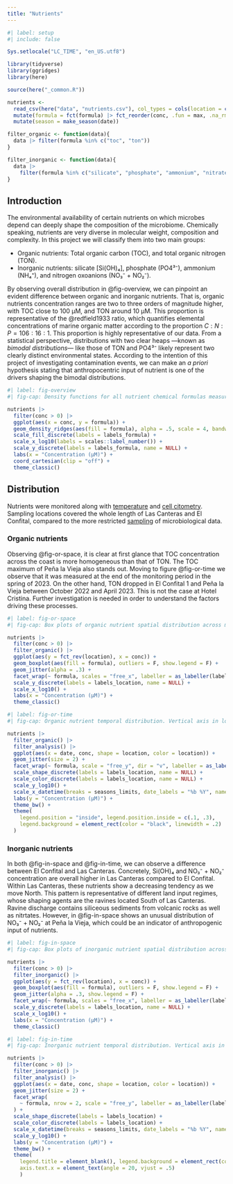 ```yaml
---
title: "Nutrients"
---
```


```r
#| label: setup
#| include: false

Sys.setlocale("LC_TIME", "en_US.utf8")

library(tidyverse)
library(ggridges)
library(here)

source(here("_common.R"))

nutrients <- 
  read_csv(here("data", "nutrients.csv"), col_types = cols(location = col_factor(levels = locations))) |> 
  mutate(formula = fct(formula) |> fct_reorder(conc, .fun = max, .na_rm = T)) |> 
  mutate(season = make_season(date))

filter_organic <- function(data){
  data |> filter(formula %in% c("toc", "ton"))
}

filter_inorganic <- function(data){
  data |>
    filter(formula %in% c("silicate", "phosphate", "ammonium", "nitrates_and_nitrites"))
}
```

## Introduction

The environmental availability of certain nutrients on which microbes depend can deeply shape the composition of the microbiome. Chemically speaking, nutrients are very diverse in molecular weight, composition and complexity. In this project we will classify them into two main groups:

 - Organic nutrients: Total organic carbon (TOC), and total organic nitrogen (TON).
 - Inorganic nutrients: silicate [Si(OH)₄], phosphate (PO4³⁻), ammonium (NH₄⁺), and nitrogen oxoanions (NO₃⁻ + NO₂⁻).

By observing overall distribution in @fig-overview, we can pinpoint an evident difference between organic and inorganic nutrients. That is, organic nutrients concentration ranges are two to three orders of magnitude higher, with TOC close to 100 μM, and TON around 10 μM. This proportion is representative of the @redfield1933 ratio, which quantifies elemental concentrations of marine organic matter according to the proportion $C:N:P = 106:16:1$. This proportion is highly representative of our data.
From a statistical perspective, distributions with two clear heaps ---known as *bimodal distributions*--- like those of TON and PO4³⁻ likely represent two clearly distinct environmental states. According to the intention of this project of investigating contamination events, we can make an *a priori* hypothesis stating that anthropocentric input of nutrient is one of the drivers shaping the bimodal distributions.

```r
#| label: fig-overview
#| fig-cap: Density functions for all nutrient chemical formulas measured. Horizontal axis in logarithmic scale.

nutrients |> 
  filter(conc > 0) |> 
  ggplot(aes(x = conc, y = formula)) +
  geom_density_ridges(aes(fill = formula), alpha = .5, scale = 4, bandwidth = .1, show.legend = F) +
  scale_fill_discrete(labels = labels_formula) +
  scale_x_log10(labels = scales::label_number()) +
  scale_y_discrete(labels = labels_formula, name = NULL) +
  labs(x = "Concentration (μM)") +
  coord_cartesian(clip = "off") +
  theme_classic()
```

## Distribution

Nutrients were monitored along with [temperature](temperatures.qmd) and [cell citometry](cells.qmd). Sampling locations covered the whole length of Las Canteras and El Confital, compared to the more restricted [sampling](samples.qmd) of microbiological data.

### Organic nutrients

Observing @fig-or-space, it is clear at first glance that TOC concentration across the coast is more homogeneous than that of TON. The TOC maximum of Peña la Vieja also stands out. Moving to figure @fig-or-time we observe that it was measured at the end of the monitoring period in the spring of 2023. On the other hand, TON dropped in El Confital 1 and Peña la Vieja between October 2022 and April 2023. This is not the case at Hotel Cristina. Further investigation is needed in order to understand the factors driving these processes.

```r
#| label: fig-or-space
#| fig-cap: Box plots of organic nutrient spatial distribution across measuring stations. Horizontal axis in logarithmic scale.

nutrients |>
  filter(conc > 0) |> 
  filter_organic() |> 
  ggplot(aes(y = fct_rev(location), x = conc)) +
  geom_boxplot(aes(fill = formula), outliers = F, show.legend = F) +
  geom_jitter(alpha = .3) +
  facet_wrap(~ formula, scales = "free_x", labeller = as_labeller(labels_formula)) +
  scale_y_discrete(labels = labels_location, name = NULL) +
  scale_x_log10() +
  labs(x = "Concentration (μM)") +
  theme_classic()
```

```r
#| label: fig-or-time
#| fig-cap: Organic nutrient temporal distribution. Vertical axis in logarithmic scale.

nutrients |> 
  filter_organic() |> 
  filter_analysis() |> 
  ggplot(aes(x = date, conc, shape = location, color = location)) +
  geom_jitter(size = 2) +
  facet_wrap(~ formula, scale = "free_y", dir = "v", labeller = as_labeller(labels_formula)) +
  scale_shape_discrete(labels = labels_location, name = NULL) +
  scale_color_discrete(labels = labels_location, name = NULL) +
  scale_y_log10() +
  scale_x_datetime(breaks = seasons_limits, date_labels = "%b %Y", name = NULL) +
  labs(y = "Concentration (μM)") +
  theme_bw() +
  theme(
    legend.position = "inside", legend.position.inside = c(.1, .3),
    legend.background = element_rect(color = "black", linewidth = .2)
  )
```

### Inorganic nutrients

In both @fig-in-space and @fig-in-time, we can observe a difference between El Confital and Las Canteras. Concretely, Si(OH)₄ and NO₃⁻ + NO₂⁻ concentration are overall higher in Las Canteras compared to El Confital. Within Las Canteras, these nutrients show a decreasing tendency as we move North. This pattern is representative of different land input regimes, whose shaping agents are the ravines located South of Las Canteras. Ravine discharge contains siliceous sediments from volcanic rocks as well as nitrtates. However, in @fig-in-space shows an unusual distribution of NO₃⁻ + NO₂⁻ at Peña la Vieja, which could be an indicator of anthropogenic input of nutrients.

```r
#| label: fig-in-space
#| fig-cap: Box plots of inorganic nutrient spatial distribution across all measuring stations. Horizontal axis in logarithmic scale.

nutrients |>
  filter(conc > 0) |> 
  filter_inorganic() |> 
  ggplot(aes(y = fct_rev(location), x = conc)) +
  geom_boxplot(aes(fill = formula), outliers = F, show.legend = F) +
  geom_jitter(alpha = .3, show.legend = F) +
  facet_wrap(~ formula, scales = "free_x", labeller = as_labeller(labels_formula)) +
  scale_y_discrete(labels = labels_location, name = NULL) +
  scale_x_log10() +
  labs(x = "Concentration (μM)") +
  theme_classic()
```

```r
#| label: fig-in-time
#| fig-cap: Inorganic nutrient temporal distribution. Vertical axis in logarithmic scale.

nutrients |> 
  filter(conc > 0) |> 
  filter_inorganic() |> 
  filter_analysis() |> 
  ggplot(aes(x = date, conc, shape = location, color = location)) +
  geom_jitter(size = 2) +
  facet_wrap(
    ~ formula, nrow = 2, scale = "free_y", labeller = as_labeller(labels_formula)
  ) +
  scale_shape_discrete(labels = labels_location) +
  scale_color_discrete(labels = labels_location) +
  scale_x_datetime(breaks = seasons_limits, date_labels = "%b %Y", name = NULL) +
  scale_y_log10() +
  labs(y = "Concentration (μM)") +
  theme_bw() +
  theme(
    legend.title = element_blank(), legend.background = element_rect(color = "black", linewidth = .3),
    axis.text.x = element_text(angle = 20, vjust = .5)
    )
```

<!-- ## Eutrophization -->

<!-- Locations in Las Canteras beach appear to have overall higher inorganic nutrient concentrations (@fig-in-space). Hotel Cristina is characterized by relative higher overall nutrient concentration. An increasing tendency is observed starting in autumn 2022 reaching it maximum in the spring 2023---when our data ends, so it likely increases beyond. This process is unprecedented in the project's scope, we can vaguely interpret it as inputs from the city's sewage system, however further investigation outside this project's scope should be conducted. Visit [Bacterial Indexes](bacterial-indexes.qmd) to explore the response of the bacterial community to these changes. -->

